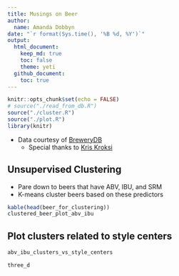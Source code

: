 ```yaml
---
title: Musings on Beer
author:
  name: Amanda Dobbyn
date: "`r format(Sys.time(), '%B %d, %Y')`"
output: 
  html_document:
    keep_md: true
    toc: false
    theme: yeti
  github_document:
    toc: true
---
```


```r
knitr::opts_chunk$set(echo = FALSE)
# source("./read_from_db.R")
source("./cluster.R")
source("./plot.R")
library(knitr)
```

* Data courtesy of [BreweryDB](http://www.brewerydb.com/developers)
    * Special thanks to [Kris Kroksi](https://kro.ski/)


## Unsupervised Clustering 
* Pare down to beers that have ABV, IBU, and SRM
* K-means cluster beers based on these predictors

```r
kable(head(beer_for_clustering))
clustered_beer_plot_abv_ibu
```

## Plot clusters related to style centers

```r
abv_ibu_clusters_vs_style_centers
```

```r
three_d
```

